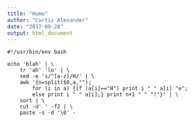 ```yaml
---
title: "Home"
author: "Curtis Alexander"
date: "2017-09-28"
output: html_document
---
```


```
#!/usr/bin/env bash

echo 'blah' | \
    tr 'ah' 'lo' | \
    sed -e 's/^[a-z]/H/' | \
    awk '{n=split($0,a,"");
        for (i in a) {if (a[i]=="H") print i " " a[i] "e";
        else print i " " a[i];} print n+1 " " "!"}' | \
    sort | \
    cut -d' ' -f2 | \
    paste -s -d '\0' -
```
